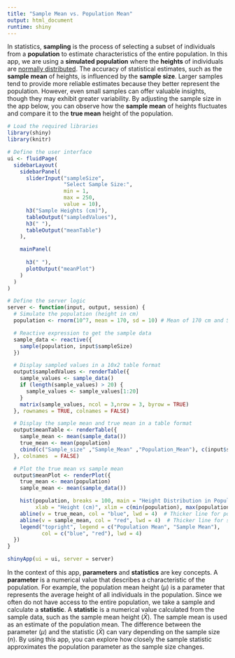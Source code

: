 ```yaml
---
title: "Sample Mean vs. Population Mean"
output: html_document
runtime: shiny
---
```


In statistics, **sampling** is the process of selecting a subset of individuals from a **population** to estimate characteristics of the entire population. In this app, we are using a **simulated population** where the **heights** of individuals are [normally distributed]{.underline}. The accuracy of statistical estimates, such as the **sample mean** of heights, is influenced by the **sample size**. Larger samples tend to provide more reliable estimates because they better represent the population. However, even small samples can offer valuable insights, though they may exhibit greater variability. By adjusting the sample size in the app below, you can observe how the **sample mean** of heights fluctuates and compare it to the **true mean** height of the population.

```r
# Load the required libraries
library(shiny)
library(knitr)

# Define the user interface
ui <- fluidPage(
  sidebarLayout(
    sidebarPanel(
      sliderInput("sampleSize",
                  "Select Sample Size:",
                  min = 1,
                  max = 250,
                  value = 10),
      h3("Sample Heights (cm)"),
      tableOutput("sampledValues"),
      h3(" "),
      tableOutput("meanTable")
    ),

    mainPanel(
      
      h3(" "),
      plotOutput("meanPlot")
    )
  )
)

# Define the server logic
server <- function(input, output, session) {
  # Simulate the population (height in cm)
  population <- rnorm(10^7, mean = 170, sd = 10) # Mean of 170 cm and SD of 10 cm

  # Reactive expression to get the sample data
  sample_data <- reactive({
    sample(population, input$sampleSize)
  })

  # Display sampled values in a 10x2 table format
  output$sampledValues <- renderTable({
    sample_values <- sample_data()
    if (length(sample_values) > 20) {
      sample_values <- sample_values[1:20]
    }
    matrix(sample_values, ncol = 3,nrow = 3, byrow = TRUE)
  }, rownames = TRUE, colnames = FALSE)

  # Display the sample mean and true mean in a table format
  output$meanTable <- renderTable({
    sample_mean <- mean(sample_data())
    true_mean <- mean(population)
    cbind(c("Sample_size" ,"Sample_Mean" ,"Population_Mean"), c(input$sampleSize,round(sample_mean, 2),  round(true_mean, 2)))
  }, colnames  = FALSE)

  # Plot the true mean vs sample mean
  output$meanPlot <- renderPlot({
    true_mean <- mean(population)
    sample_mean <- mean(sample_data())

    hist(population, breaks = 100, main = "Height Distribution in Population",
         xlab = "Height (cm)", xlim = c(min(population), max(population)), col = "lightblue")
    abline(v = true_mean, col = "blue", lwd = 4)  # Thicker line for population mean
    abline(v = sample_mean, col = "red", lwd = 4)  # Thicker line for sample mean
    legend("topright", legend = c("Population Mean", "Sample Mean"),
           col = c("blue", "red"), lwd = 4)
  })
}
```

```r
shinyApp(ui = ui, server = server)
```

In the context of this app, **parameters** and **statistics** are key concepts. A **parameter** is a numerical value that describes a characteristic of the population. For example, the population mean height ($\mu$) is a parameter that represents the average height of all individuals in the population. Since we often do not have access to the entire population, we take a sample and calculate a **statistic**. A **statistic** is a numerical value calculated from the sample data, such as the sample mean height ($\bar{X}$). The sample mean is used as an estimate of the population mean. The difference between the parameter ($\mu$) and the statistic ($\bar{X}$) can vary depending on the sample size ($n$). By using this app, you can explore how closely the sample statistic approximates the population parameter as the sample size changes.
